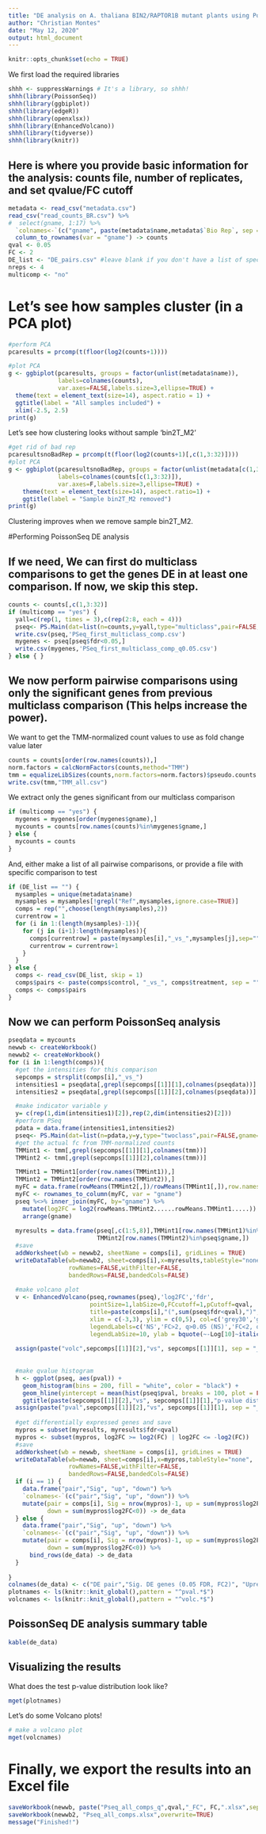 ---
title: "DE analysis on A. thaliana BIN2/RAPTOR1B mutant plants using PoissonSeq"
author: "Christian Montes"
date: "May 12, 2020"
output: html_document
---

```{r setup, include=FALSE}
knitr::opts_chunk$set(echo = TRUE)
```

We first load the required libraries
```{r message=FALSE}
shhh <- suppressWarnings # It's a library, so shhh!
shhh(library(PoissonSeq))
shhh(library(ggbiplot))
shhh(library(edgeR))
shhh(library(openxlsx))
shhh(library(EnhancedVolcano))
shhh(library(tidyverse))
shhh(library(knitr))
```

## Here is where you provide basic information for the analysis: counts file, number of replicates, and set qvalue/FC cutoff
```{r, message=FALSE}
metadata <- read_csv("metadata.csv")
read_csv("read_counts_BR.csv") %>%
#  select(gname, 1:17) %>%
  `colnames<-`(c("gname", paste(metadata$name,metadata$`Bio Rep`, sep = ""))) %>%
  column_to_rownames(var = "gname") -> counts
qval <- 0.05
FC <- 2
DE_list <- "DE_pairs.csv" #leave blank if you don't have a list of specific pairwise comparisons to test, otherwise provide filename
nreps <- 4
multicomp <- "no"

```

# Let's see how samples cluster (in a PCA plot)

```{r, echo=FALSE}
#perform PCA
pcaresults = prcomp(t(floor(log2(counts+1))))

#plot PCA
g <- ggbiplot(pcaresults, groups = factor(unlist(metadata$name)),
              labels=colnames(counts),
              var.axes=FALSE,labels.size=3,ellipse=TRUE) +
  theme(text = element_text(size=14), aspect.ratio = 1) +
  ggtitle(label = "All samples included") +
  xlim(-2.5, 2.5)
print(g)
```

Let's see how clustering looks without sample 'bin2T_M2'

```{r, echo=FALSE}
#get rid of bad rep
pcaresultsnoBadRep = prcomp(t(floor(log2(counts+1)[,c(1,3:32)])))
#plot PCA
g <- ggbiplot(pcaresultsnoBadRep, groups = factor(unlist(metadata[c(1,3:32),2])),
              labels=colnames(counts[c(1,3:32)]),
              var.axes=F,labels.size=3,ellipse=TRUE) +
    theme(text = element_text(size=14), aspect.ratio=1) + 
    ggtitle(label = "Sample bin2T_M2 removed")
print(g)
```

Clustering improves when we remove sample bin2T_M2.

#Performing PoissonSeq DE analysis

## If we need, We can first do multiclass comparisons to get the genes DE in at least one comparison. If now, we skip this step.
```{r}
counts <- counts[,c(1,3:32)]
if (multicomp == "yes") {
  yall=c(rep(1, times = 3),c(rep(2:8, each = 4)))
  pseq<- PS.Main(dat=list(n=counts,y=yall,type="multiclass",pair=FALSE,gname=row.names(counts)))
  write.csv(pseq,'PSeq_first_multiclass_comp.csv')
  mygenes <- pseq[pseq$fdr<0.05,]
  write.csv(mygenes,'PSeq_first_multiclass_comp_q0.05.csv')
} else { }

```

## We now perform pairwise comparisons using only the significant genes from previous multiclass comparison (This helps increase the power).

We want to get the TMM-normalized count values to use as fold change value later
```{r}
counts = counts[order(row.names(counts)),]
norm.factors = calcNormFactors(counts,method="TMM")
tmm = equalizeLibSizes(counts,norm.factors=norm.factors)$pseudo.counts
write.csv(tmm,"TMM_all.csv")
```

We extract only the genes significant from our multiclass comparison
```{r}
if (multicomp == "yes") {
  mygenes = mygenes[order(mygenes$gname),]
  mycounts = counts[row.names(counts)%in%mygenes$gname,]
} else {
  mycounts = counts
}
```

And, either make a list of all pairwise comparisons, or provide a file with specific comparison to test
```{r, message=FALSE}
if (DE_list == "") {
  mysamples = unique(metadata$name)
  mysamples = mysamples[!grepl("Ref",mysamples,ignore.case=TRUE)]
  comps = rep("",choose(length(mysamples),2))
  currentrow = 1
  for (i in 1:(length(mysamples)-1)){
    for (j in (i+1):length(mysamples)){
      comps[currentrow] = paste(mysamples[i],"_vs_",mysamples[j],sep="")
      currentrow = currentrow+1
    }
  }
} else {
  comps <- read_csv(DE_list, skip = 1)
  comps$pairs <- paste(comps$control, "_vs_", comps$treatment, sep = "")
  comps <- comps$pairs
}
```

## Now we can perform PoissonSeq analysis
```{r}
pseqdata = mycounts
newwb <- createWorkbook()
newwb2 <- createWorkbook()
for (i in 1:length(comps)){
  #get the intensities for this comparison
  sepcomps = strsplit(comps[i],"_vs_")
  intensities1 = pseqdata[,grepl(sepcomps[[1]][1],colnames(pseqdata))]
  intensities2 = pseqdata[,grepl(sepcomps[[1]][2],colnames(pseqdata))]

  #make indicator variable y
  y= c(rep(1,dim(intensities1)[2]),rep(2,dim(intensities2)[2]))
  #perform PSeq
  pdata = data.frame(intensities1,intensities2)
  pseq<- PS.Main(dat=list(n=pdata,y=y,type="twoclass",pair=FALSE,gname=row.names(pdata)))
  #get the actual fc from TMM-normalized counts
  TMMint1 <- tmm[,grepl(sepcomps[[1]][1],colnames(tmm))]
  TMMint2 <- tmm[,grepl(sepcomps[[1]][2],colnames(tmm))]

  TMMint1 = TMMint1[order(row.names(TMMint1)),]
  TMMint2 = TMMint2[order(row.names(TMMint2)),]
  myFC = data.frame(rowMeans(TMMint2[,])/rowMeans(TMMint1[,]),row.names=row.names(TMMint1))
  myFC <- rownames_to_column(myFC, var = "gname")
  pseq %<>% inner_join(myFC, by="gname") %>%
    mutate(log2FC = log2(rowMeans.TMMint2......rowMeans.TMMint1.....)) %>%
    arrange(gname)
  
  myresults = data.frame(pseq[,c(1:5,8)],TMMint1[row.names(TMMint1)%in%pseq$gname,],
                         TMMint2[row.names(TMMint2)%in%pseq$gname,])
  #save
  addWorksheet(wb = newwb2, sheetName = comps[i], gridLines = TRUE)
  writeDataTable(wb=newwb2, sheet=comps[i],x=myresults,tableStyle="none",
                 rowNames=FALSE,withFilter=FALSE,
                 bandedRows=FALSE,bandedCols=FALSE)
  
  #make volcano plot
  v <- EnhancedVolcano(pseq,rownames(pseq),'log2FC','fdr',
                       pointSize=1,labSize=0,FCcutoff=1,pCutoff=qval,
                       title=paste(comps[i],"(",sum(pseq$fdr<qval),")",sep=""),
                       xlim = c(-3,3), ylim = c(0,5), col=c('grey30','grey60','royalblue','red2'),
                       legendLabels=c('NS','FC>2, q>0.05 (NS)','FC<2, q<0.05 (S)','FC>2, q<0.05 (S)'),
                       legendLabSize=10, ylab = bquote(~-Log[10]~italic(q)))
  
  assign(paste("volc",sepcomps[[1]][2],"vs", sepcomps[[1]][1], sep = "_"), v)
  
  
  #make qvalue histogram
  h <- ggplot(pseq, aes(pval)) + 
    geom_histogram(bins = 200, fill = "white", color = "black") + 
    geom_hline(yintercept = mean(hist(pseq$pval, breaks = 100, plot = FALSE)$counts[26:100])) +
    ggtitle(paste(sepcomps[[1]][2],"vs", sepcomps[[1]][1],"p-value distribution", sep = " "))
  assign(paste("pval",sepcomps[[1]][2],"vs", sepcomps[[1]][1], sep = "_"), h)
 
  #get differentially expressed genes and save
  mypros = subset(myresults, myresults$fdr<qval)
  mypros <- subset(mypros, log2FC >= log2(FC) | log2FC <= -log2(FC))
  #save
  addWorksheet(wb = newwb, sheetName = comps[i], gridLines = TRUE)
  writeDataTable(wb=newwb, sheet=comps[i],x=mypros,tableStyle="none",
                 rowNames=FALSE,withFilter=FALSE,
                 bandedRows=FALSE,bandedCols=FALSE)
  if (i == 1) {
    data.frame("pair","Sig", "up", "down") %>%
    `colnames<-`(c("pair","Sig", "up", "down")) %>%
    mutate(pair = comps[i], Sig = nrow(mypros)-1, up = sum(mypros$log2FC>0),
           down = sum(mypros$log2FC<0)) -> de_data
  } else {
    data.frame("pair","Sig", "up", "down") %>%
    `colnames<-`(c("pair","Sig", "up", "down")) %>%
    mutate(pair = comps[i], Sig = nrow(mypros)-1, up = sum(mypros$log2FC>0),
           down = sum(mypros$log2FC<0)) %>%
      bind_rows(de_data) -> de_data
  }
  
}
colnames(de_data) <- c("DE pair","Sig. DE genes (0.05 FDR, FC2)", "Upreg", "Downreg")
plotnames <- ls(knitr::knit_global(),pattern = "^pval.*$")
volcnames <- ls(knitr::knit_global(),pattern = "^volc.*$")
```

## PoissonSeq DE analysis summary table

```{r, echo = FALSE, results = 'asis'}
kable(de_data)
```

## Visualizing the results

What does the test p-value distribution look like?
```{r echo=FALSE, message=FALSE, warning=FALSE}
mget(plotnames)
```

Let's do some Volcano plots!

```{r, echo=FALSE, message=FALSE}
# make a volcano plot
mget(volcnames)
```

# Finally, we export the results into an Excel file
```{r}
saveWorkbook(newwb, paste("Pseq_all_comps_q",qval,"_FC", FC,".xlsx",sep=""),overwrite=TRUE)
saveWorkbook(newwb2, "Pseq_all_comps.xlsx",overwrite=TRUE)
message("Finished!")
```
